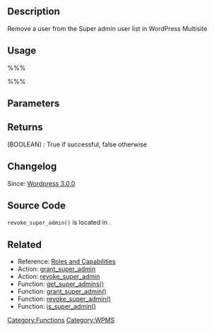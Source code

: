 == Description ==

Remove a user from the Super admin user list in WordPress Multisite

== Usage ==

%%% <?php revoke_super_admin( $user_id ); ?> %%%

== Parameters ==

{{Parameter|$user_id|integer|The user ID to revoke super admin privileges}}

== Returns ==
; (BOOLEAN) : True if successful, false otherwise

== Changelog ==

Since: [[Version 3.0|Wordpress 3.0.0]]

== Source Code ==

<code>revoke_super_admin()</code> is located in {{Trac|wp-admin/includes/ms.php}}.

== Related ==
* Reference: [[Roles and Capabilities]]
* Action: [[Plugin_API/Action_Reference/grant_super_admin|grant_super_admin]]
* Action: [[Plugin_API/Action_Reference/revoke_super_admin|revoke_super_admin]]
* Function: [[Function_Reference/get_super_admins|get_super_admins()]]
* Function: [[Function_Reference/grant_super_admin|grant_super_admin()]]
* Function: [[Function_Reference/revoke_super_admin|revoke_super_admin()]]
* Function: [[Function_Reference/is_super_admin|is_super_admin()]]

{{Tag Footer}}

[[Category:Functions]]
[[Category:WPMS]]